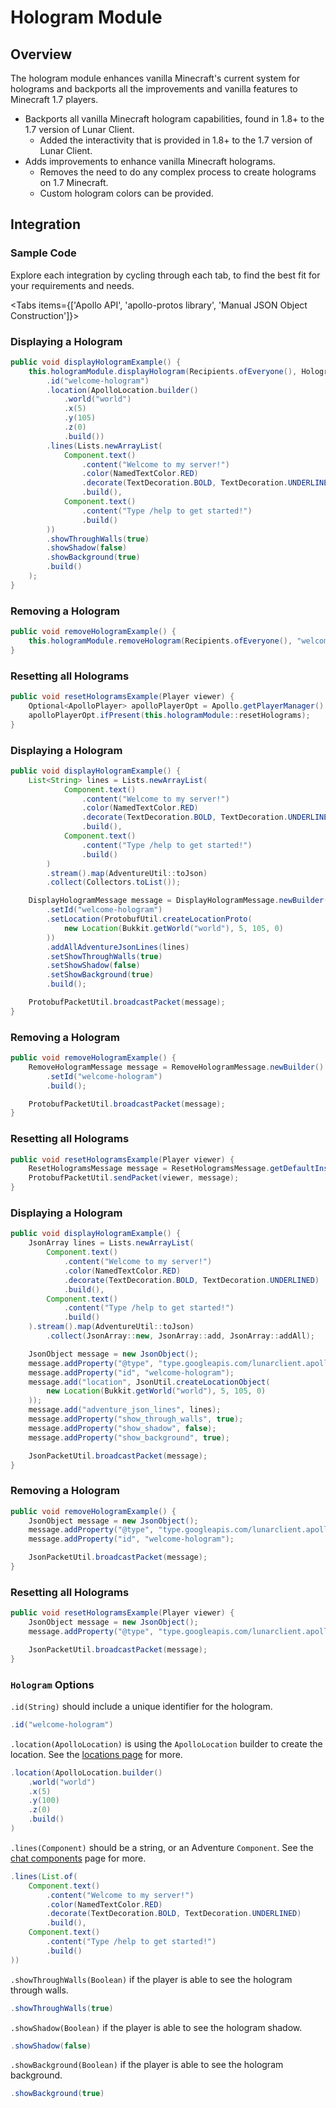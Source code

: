
# Hologram Module

## Overview

The hologram module enhances vanilla Minecraft's current system for holograms and backports all the improvements and vanilla features to Minecraft 1.7 players.

- Backports all vanilla Minecraft hologram capabilities, found in 1.8+ to the 1.7 version of Lunar Client.
  - Added the interactivity that is provided in 1.8+ to the 1.7 version of Lunar Client.
- Adds improvements to enhance vanilla Minecraft holograms.
  - Removes the need to do any complex process to create holograms on 1.7 Minecraft.
  - Custom hologram colors can be provided.

## Integration

### Sample Code
Explore each integration by cycling through each tab, to find the best fit for your requirements and needs.

<Tabs items={['Apollo API', 'apollo-protos library', 'Manual JSON Object Construction']}>

<Tab>

### Displaying a Hologram

```java
public void displayHologramExample() {
    this.hologramModule.displayHologram(Recipients.ofEveryone(), Hologram.builder()
        .id("welcome-hologram")
        .location(ApolloLocation.builder()
            .world("world")
            .x(5)
            .y(105)
            .z(0)
            .build())
        .lines(Lists.newArrayList(
            Component.text()
                .content("Welcome to my server!")
                .color(NamedTextColor.RED)
                .decorate(TextDecoration.BOLD, TextDecoration.UNDERLINED)
                .build(),
            Component.text()
                .content("Type /help to get started!")
                .build()
        ))
        .showThroughWalls(true)
        .showShadow(false)
        .showBackground(true)
        .build()
    );
}
```

### Removing a Hologram

```java
public void removeHologramExample() {
    this.hologramModule.removeHologram(Recipients.ofEveryone(), "welcome-hologram");
}
```

### Resetting all Holograms

```java
public void resetHologramsExample(Player viewer) {
    Optional<ApolloPlayer> apolloPlayerOpt = Apollo.getPlayerManager().getPlayer(viewer.getUniqueId());
    apolloPlayerOpt.ifPresent(this.hologramModule::resetHolograms);
}
```

</Tab>

<Tab>

### Displaying a Hologram

```java
public void displayHologramExample() {
    List<String> lines = Lists.newArrayList(
            Component.text()
                .content("Welcome to my server!")
                .color(NamedTextColor.RED)
                .decorate(TextDecoration.BOLD, TextDecoration.UNDERLINED)
                .build(),
            Component.text()
                .content("Type /help to get started!")
                .build()
        )
        .stream().map(AdventureUtil::toJson)
        .collect(Collectors.toList());

    DisplayHologramMessage message = DisplayHologramMessage.newBuilder()
        .setId("welcome-hologram")
        .setLocation(ProtobufUtil.createLocationProto(
            new Location(Bukkit.getWorld("world"), 5, 105, 0)
        ))
        .addAllAdventureJsonLines(lines)
        .setShowThroughWalls(true)
        .setShowShadow(false)
        .setShowBackground(true)
        .build();

    ProtobufPacketUtil.broadcastPacket(message);
}
```

### Removing a Hologram

```java
public void removeHologramExample() {
    RemoveHologramMessage message = RemoveHologramMessage.newBuilder()
        .setId("welcome-hologram")
        .build();

    ProtobufPacketUtil.broadcastPacket(message);
}
```

### Resetting all Holograms

```java
public void resetHologramsExample(Player viewer) {
    ResetHologramsMessage message = ResetHologramsMessage.getDefaultInstance();
    ProtobufPacketUtil.sendPacket(viewer, message);
}
```

</Tab>

<Tab>

### Displaying a Hologram

```java
public void displayHologramExample() {
    JsonArray lines = Lists.newArrayList(
        Component.text()
            .content("Welcome to my server!")
            .color(NamedTextColor.RED)
            .decorate(TextDecoration.BOLD, TextDecoration.UNDERLINED)
            .build(),
        Component.text()
            .content("Type /help to get started!")
            .build()
    ).stream().map(AdventureUtil::toJson)
        .collect(JsonArray::new, JsonArray::add, JsonArray::addAll);

    JsonObject message = new JsonObject();
    message.addProperty("@type", "type.googleapis.com/lunarclient.apollo.hologram.v1.DisplayHologramMessage");
    message.addProperty("id", "welcome-hologram");
    message.add("location", JsonUtil.createLocationObject(
        new Location(Bukkit.getWorld("world"), 5, 105, 0)
    ));
    message.add("adventure_json_lines", lines);
    message.addProperty("show_through_walls", true);
    message.addProperty("show_shadow", false);
    message.addProperty("show_background", true);

    JsonPacketUtil.broadcastPacket(message);
}
```

### Removing a Hologram

```java
public void removeHologramExample() {
    JsonObject message = new JsonObject();
    message.addProperty("@type", "type.googleapis.com/lunarclient.apollo.hologram.v1.RemoveHologramMessage");
    message.addProperty("id", "welcome-hologram");

    JsonPacketUtil.broadcastPacket(message);
}
```

### Resetting all Holograms

```java
public void resetHologramsExample(Player viewer) {
    JsonObject message = new JsonObject();
    message.addProperty("@type", "type.googleapis.com/lunarclient.apollo.hologram.v1.ResetHologramsMessage");

    JsonPacketUtil.broadcastPacket(message);
}
```

</Tab>

</Tabs>

### `Hologram` Options

`.id(String)` should include a unique identifier for the hologram.

```java
.id("welcome-hologram")
```

`.location(ApolloLocation)` is using the `ApolloLocation` builder to create the location. See the [locations page](/apollo/developers/utilities/locations) for more.

```java
.location(ApolloLocation.builder()
    .world("world")
    .x(5)
    .y(100)
    .z(0)
    .build()
)
```

`.lines(Component)` should be a string, or an Adventure `Component`. See the [chat components](https://docs.advntr.dev/text.html) page for more.

```java
.lines(List.of(
    Component.text()
        .content("Welcome to my server!")
        .color(NamedTextColor.RED)
        .decorate(TextDecoration.BOLD, TextDecoration.UNDERLINED)
        .build(),
    Component.text()
        .content("Type /help to get started!")
        .build()
))
```

`.showThroughWalls(Boolean)` if the player is able to see the hologram through walls.

```java
.showThroughWalls(true)
```

`.showShadow(Boolean)` if the player is able to see the hologram shadow.

```java
.showShadow(false)
```

`.showBackground(Boolean)` if the player is able to see the hologram background.

```java
.showBackground(true)
```
